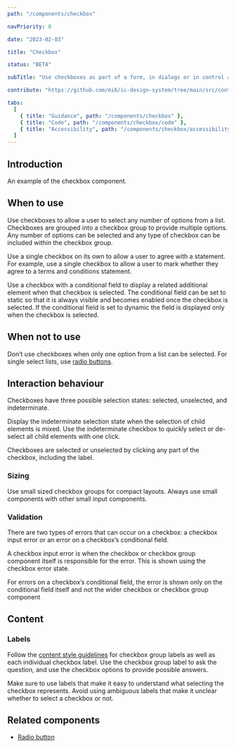 ```yaml
---
path: "/components/checkbox"

navPriority: 8

date: "2023-02-03"

title: "Checkbox"

status: "BETA"

subTitle: "Use checkboxes as part of a form, in dialogs or in control areas such as filters or settings."

contribute: "https://github.com/mi6/ic-design-system/tree/main/src/content/structured/components/checkbox"

tabs:
  [
    { title: "Guidance", path: "/components/checkbox" },
    { title: "Code", path: "/components/checkbox/code" },
    { title: "Accessibility", path: "/components/checkbox/accessibility" },
  ]
---
```



## Introduction

An example of the checkbox component.

<ComponentPreview>
  <IcCheckboxGroup label="Select your extras" name="1">
    <IcCheckbox value="extra" label="Extra shot (50p)" />
    <IcCheckbox value="Soya milk" label="Soya milk" checked />
    <IcCheckbox value="keep cup" label="Takeaway cup" disabled />
  </IcCheckboxGroup>
</ComponentPreview>

## When to use

Use checkboxes to allow a user to select any number of options from a list. Checkboxes are grouped into a checkbox group to provide multiple options. Any number of options can be selected and any type of checkbox can be included within the checkbox group.

<DoubleDoDontCaution>
  <DoDontCaution
    imageSrc={checkboxFig1}
    imageAlt="A checklist asking the question ‘What are your favourite types of coffee?’ with six options where two are checked."
    state="good"
    caption="Use the checkbox group to provide a number of options that can be selected."
  />
</DoubleDoDontCaution>

Use a single checkbox on its own to allow a user to agree with a statement. For example, use a single checkbox to allow a user to mark whether they agree to a terms and conditions statement.

<DoubleDoDontCaution>
  <DoDontCaution
    imageSrc={checkboxFig2}
    imageAlt="A single unchecked checkbox with a label that reads “I agree to the terms and conditions, and privacy statement”."
    state="good"
    caption="Use single checkboxes to allow a person to agree to a statement."
  />
</DoubleDoDontCaution>

Use a checkbox with a conditional field to display a related additional element when that checkbox is selected. The conditional field can be set to static so that it is always visible and becomes enabled once the checkbox is selected. If the conditional field is set to dynamic the field is displayed only when the checkbox is selected.

## When not to use

Don’t use checkboxes when only one option from a list can be selected. For single select lists, use [radio buttons](/components/radio).

## Interaction behaviour

Checkboxes have three possible selection states: selected, unselected, and indeterminate.

Display the indeterminate selection state when the selection of child elements is mixed. Use the indeterminate checkbox to quickly select or de-select all child elements with one click.

<DoubleDoDontCaution>
  <DoDontCaution
    imageSrc={checkboxFig3}
    imageAlt="A checkbox group asking ‘Which hot drinks do you like?’. A checkbox with label ‘coffee’ shows its indeterminate state as only one of its two child checkboxes is selected."
    state="good"
    caption="A nested checkbox group that shows an indeterminate state on a parent checkbox when only some of its children are selected."
  />
</DoubleDoDontCaution>

Checkboxes are selected or unselected by clicking any part of the checkbox, including the label.

### Sizing

Use small sized checkbox groups for compact layouts. Always use small components with other small input components.

<DoDontCaution
  imageSrc={checkboxFig4}
  imageAlt="Two forms containing a checklist and a text input. One uses default sizing resulting in larger spacing between components. The other uses small sizing that reduces space between components and results in a shorter vertical height for the same form."
  state="good"
  caption="Use small sizing for compact layouts."
/>

### Validation

There are two types of errors that can occur on a checkbox: a checkbox input error or an error on a checkbox’s conditional field.

A checkbox input error is when the checkbox or checkbox group component itself is responsible for the error. This is shown using the checkbox error state.

<DoubleDoDontCaution>
  <DoDontCaution
    imageSrc={checkboxFig5}
    imageAlt="A checklist asking 'What are your favourite types of coffee?' with helper text stating 'Select at least one'. Six options are shown but all are unchecked. An error message is displayed below the checklist reading 'Please select at least one option'."
    state="good"
    caption="Checkbox group error state shown correctly."
  />
  <DoDontCaution
    imageSrc={checkboxFig6}
    imageAlt="An unchecked checkbox with label 'I agree to the terms and conditions and privacy statement' alongside a submit button. An error state is shown after the checkbox reading 'Please agree before continuing'."
    state="good"
    caption="Single checkbox error state shown correctly."
  />
</DoubleDoDontCaution>

For errors on a checkbox’s conditional field, the error is shown only on the conditional field itself and not the wider checkbox or checkbox group component

<DoubleDoDontCaution>
  <DoDontCaution
    imageSrc={checkboxFig7}
    imageAlt="A checklist asking ‘What are your favourite types of coffee’. Six options are shown and one labelled ‘Flat white’ is selected and shows a conditional field that asks ‘How frothy do you like it?’. An error message is displayed below the conditional field reading ‘Please provide an answer’."
    state="good"
    caption="Checkbox conditional field error shown correctly."
  />
  <DoDontCaution
    imageSrc={checkboxFig8}
    imageAlt="A checklist asking ‘What are your favourite types of coffee?’. Six options are shown and one labelled ‘Flat white’ is selected and shows a child field that asks ‘How frothy do you like it?’. An error message is displayed below the child field reading ‘Please provide an answer’. Another error message is displayed below the checklist repeating the same error message."
    state="bad"
    caption="Checkbox conditional field error shown incorrectly. Only the field needs to show the error state and not the parent checkbox or checkbox group."
  />
</DoubleDoDontCaution>

## Content

### Labels

Follow the [content style guidelines](/styles/content-style) for checkbox group labels as well as each individual checkbox label. Use the checkbox group label to ask the question, and use the checkbox options to provide possible answers.

Make sure to use labels that make it easy to understand what selecting the checkbox represents. Avoid using ambiguous labels that make it unclear whether to select a checkbox or not.

<DoubleDoDontCaution>
  <DoDontCaution
    imageSrc={checkboxFig9}
    imageAlt="A short form asking the user to agree to the terms and conditions. A single unchecked checkbox with label ‘I agree to the terms and conditions and privacy statement’ is shown alongside a submit button."
    state="good"
    caption="Use clear and concise wording in checkbox labels that makes it easy to understand what selecting the box represents."
  />
  <DoDontCaution
    imageSrc={checkboxFig10}
    imageAlt="A short form asking the user to agree to the terms and conditions. A single unchecked checkbox with label ‘These are our terms and conditions and privacy statement’ is shown alongside a submit button."
    state="bad"
    caption="Don’t use ambiguous wording that makes it hard to understand what selecting the box represents."
  />
</DoubleDoDontCaution>

## Related components

- [Radio button](/components/radio)
